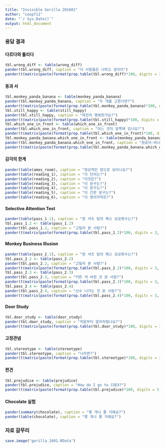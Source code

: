 ```yaml
---
title: "Invisible Gorilla 201601"
author: "coop711"
date: "`r Sys.Date()`"
output: html_document
---
```


<!--
### Data

#### Read In

```r
# library(xlsx)
library(pander)
library(ggplot2)
options(digits=3)
# gorilla <- read.xlsx("../data/gorilla0601.xlsx", 1, startRow = 2, endRow = 66, header = FALSE, colIndex = c(3:7, 9:31), colClasses = c(rep("character", 17), "numeric", "character", "numeric", rep("character", 6), "numeric", "character"))
load("./gorilla_0601.rda")
str(gorilla)
```

#### Management

```r
names(gorilla) <- c("dept", "id", "name", "year", "e.mail", "cell.no", "Q1", "Q2.1", "Q2.2", "Q2.3", "Q3", "Q4.1", "Q4.2", "Q4.3", "Q4.4", "Q4.5", "Q4.6", "Q5.1", "Q5.2", "Q6.1", "Q6.2", "Q6.3", "Q6.4", "Q7", "Q8", "Q9", "Q10", "group")
gorilla$dept <- factor(gorilla$dept)
gorilla$year <- factor(gorilla$year)
gorilla$group <- factor(gorilla$group, levels = c("Red", "Black"))
str(gorilla)
wrong_diff <- factor(gorilla$Q1, levels = c("가", "나"), labels = c("틀리다", "다르다"))
monkey_panda_banana <- factor(gorilla$Q2.1, levels = c("가", "나", "다"), labels = c("원숭이와 바나나", "원숭이와 팬더", "팬더와 바나나"))
still_happy <- factor(gorilla$Q2.2, levels = c("가", "나"), labels = c("행복해 보인다", "행복해 보이지 않는다"))
which_one_in_front <- factor(gorilla$Q2.3, levels = c("가", "나", "다"), labels = c("맨 위의 비행접시", "중간 위치 비행접시", "맨 아래 비행접시"))
ames_room <- factor(gorilla$Q3, levels = c("가", "나"), labels = c("정상적인 방이다", "아니다"))
reading_1 <- factor(gorilla$Q4.1, levels = c("수영", "누영"))
reading_2 <- factor(gorilla$Q4.2, levels = c("미특보살", "미륵보살"))
reading_3 <- factor(gorilla$Q4.3, levels = c("248", "2나8"))
reading_4 <- factor(gorilla$Q4.4, levels = c("너와나", "너와4"))
reading_5 <- factor(gorilla$Q4.5, levels = c("새농어촌건설운동", "애농어촌건설운동"), labels = c("새농어촌건설운동", "모르겠다"))
reading_6 <- factor(gorilla$Q4.6, levels = c("TAE CAT", "TAE CHT", "THE CAT", "THE CHT"))
pass_1.1 <- gorilla$Q5.1
pass_1.2 <- factor(gorilla$Q5.2, levels = c("가", "나"), labels = c("보았다", "못 보았다"))
pass_2.1 <- gorilla$Q6.1
pass_2.2 <- factor(gorilla$Q6.2, levels = c("가", "나"), labels = c("보았다", "못 보았다"))
pass_2.3 <- factor(gorilla$Q6.3, levels = c("가", "나"), labels = c("보았다", "못 보았다"))
pass_2.4 <- factor(gorilla$Q6.4, levels = c("가", "나"), labels = c("보았다", "못 보았다"))
door_study <- factor(gorilla$Q7, levels = c("가", "나"), labels = c("알아차렸다", "몰랐다"))
stereotype <- factor(gorilla$Q8, levels = c("가", "나"), labels = c("무시한다", "팻말에 따른다"))
prejudice <- factor(gorilla$Q9, levels = c("가", "나", "다"), labels = c("동등하게", "백인 우호", "동남아인 우호"))
chocolate <- gorilla$Q10
ls()
```
-->

### 응답 결과

#### 다르다와 틀리다

```r
tbl.wrong_diff <- table(wrong_diff)
pander(tbl.wrong_diff, caption = "이 사람들은 나하고 생각이")
pander(t(matrix(paste(format(prop.table(tbl.wrong_diff)*100, digits = 3, nsmall = 1), "%", sep = ""), nrow = dim(tbl.wrong_diff)[1], dimnames = dimnames(tbl.wrong_diff))))
```

#### 동과 서

```r
tbl.monkey_panda_banana <- table(monkey_panda_banana)
pander(tbl.monkey_panda_banana, caption = "두 개를 고른다면?")
pander(t(matrix(paste(format(prop.table(tbl.monkey_panda_banana)*100, digits = 3, nsmall = 1), "%", sep = ""), nrow = dim(tbl.monkey_panda_banana)[1], dimnames = dimnames(tbl.monkey_panda_banana))))
tbl.still_happy <- table(still_happy)
pander(tbl.still_happy, caption = "여전히 행복한가요?")
pander(t(matrix(paste(format(prop.table(tbl.still_happy)*100, digits = 3, nsmall = 1), "%", sep = ""), nrow = dim(tbl.still_happy)[1], dimnames = dimnames(tbl.still_happy))))
tbl.which_one_in_front <- table(which_one_in_front)
pander(tbl.which_one_in_front, caption = "어느 것이 앞쪽에 있나요?")
pander(t(matrix(paste(format(prop.table(tbl.which_one_in_front)*100, digits = 3, nsmall = 1), "%", sep = ""), nrow = dim(tbl.which_one_in_front)[1], dimnames = dimnames(tbl.which_one_in_front))))
tbl.monkey_panda_banana.which_one_in_front <- table(monkey_panda_banana, which_one_in_front)
pander(tbl.monkey_panda_banana.which_one_in_front, caption = "원숭이-바나나-팬더 vs 어느 것이 앞쪽에 있나요?")
pander(t(matrix(paste(format(prop.table(tbl.monkey_panda_banana.which_one_in_front)*100, digits = 3, nsmall = 1), "%", sep = ""), nrow = dim(tbl.monkey_panda_banana.which_one_in_front)[1], dimnames = dimnames(tbl.monkey_panda_banana.which_one_in_front))))
```

#### 감각의 한계

```r
pander(table(ames_room), caption = "정상적인 방으로 보이나요?")
pander(table(reading_1), caption = "이 단어는?")
pander(table(reading_2), caption = "이것은?")
pander(table(reading_3), caption = "이 문구는?")
pander(table(reading_4), caption = "이 문구는?")
pander(table(reading_5), caption = "이 간판 문구는?")
pander(table(reading_6), caption = "이 영어자막은?")
```

#### Selective Attention Test

```r
pander(table(pass_1.1), caption = "흰 셔츠 팀의 패스 성공횟수는?")
tbl.pass_1.2 <- table(pass_1.2)
pander(tbl.pass_1.2, caption = "고릴라 본 사람?")
pander(t(matrix(paste(format(prop.table(tbl.pass_1.2)*100, digits = 3, nsmall = 1), "%", sep = ""), nrow = dim(tbl.pass_1.2)[1], dimnames = dimnames(tbl.pass_1.2))))
```

#### Monkey Business Illusion

```r
pander(table(pass_2.1), caption = "흰 셔츠 팀의 패스 성공횟수는?")
tbl.pass_2.2 <- table(pass_2.2)
pander(tbl.pass_2.2, caption = "고릴라 본 사람?")
pander(t(matrix(paste(format(prop.table(tbl.pass_2.2)*100, digits = 3, nsmall = 1), "%", sep = ""), nrow = dim(tbl.pass_2.2)[1], dimnames = dimnames(tbl.pass_2.2))))
tbl.pass_2.3 <- table(pass_2.3)
pander(tbl.pass_2.3, caption = "커튼 색 바뀐 것 본 사람?")
pander(t(matrix(paste(format(prop.table(tbl.pass_2.3)*100, digits = 3, nsmall = 1), "%", sep = ""), nrow = dim(tbl.pass_2.3)[1], dimnames = dimnames(tbl.pass_2.3))))
tbl.pass_2.4 <- table(pass_2.4)
pander(tbl.pass_2.4, caption = "선수 나가는 것 본 사람?")
pander(t(matrix(paste(format(prop.table(tbl.pass_2.4)*100, digits = 3, nsmall = 1), "%", sep = ""), nrow = dim(tbl.pass_2.4)[1], dimnames = dimnames(tbl.pass_2.4))))
```

#### Door Study

```r
tbl.door_study <- table(door_study)
pander(tbl.door_study, caption = "처음부터 알아차렸나요?")
pander(t(matrix(paste(format(prop.table(tbl.door_study)*100, digits = 3, nsmall = 1), "%", sep = ""), nrow = dim(tbl.door_study)[1], dimnames = dimnames(tbl.door_study))))
```

#### 고정관념

```r
tbl.stereotype <- table(stereotype)
pander(tbl.stereotype, caption = "나라면?")
pander(t(matrix(paste(format(prop.table(tbl.stereotype)*100, digits = 3, nsmall = 1), "%", sep = ""), nrow = dim(tbl.stereotype)[1], dimnames = dimnames(tbl.stereotype))))
```

#### 편견

```r
tbl.prejudice <- table(prejudice)
pander(tbl.prejudice, caption = "How do I go to COEX?")
pander(t(matrix(paste(format(prop.table(tbl.prejudice)*100, digits = 3, nsmall = 1), "%", sep = ""), nrow = dim(tbl.prejudice)[1], dimnames = dimnames(tbl.prejudice))))
```

#### Chocolate 실험

```r
pander(summary(chocolate), caption = "몇 개나 줄 거예요?")
pander(table(chocolate), caption = "몇 개나 줄 거예요?")
```


### 자료 갈무리

```r
save.image("gorilla_1601.RData")
```
